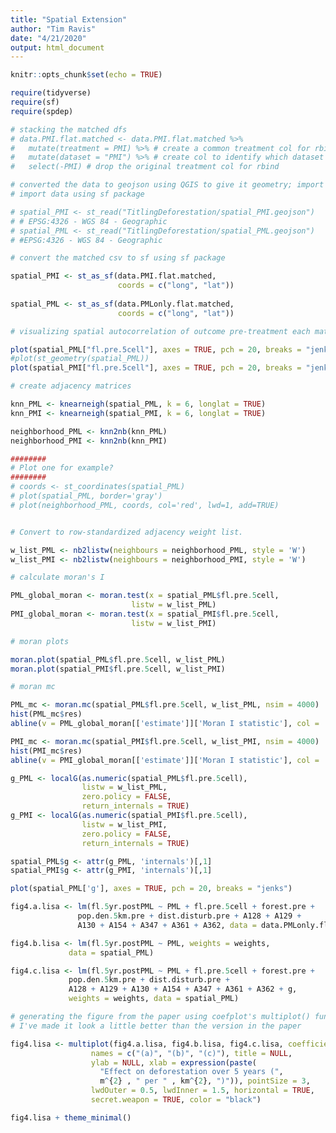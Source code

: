 ```yaml
---
title: "Spatial Extension"
author: "Tim Ravis"
date: "4/21/2020"
output: html_document
---
```


```r
knitr::opts_chunk$set(echo = TRUE)
```

```r
require(tidyverse)
require(sf)
require(spdep)
```

```r

# stacking the matched dfs
# data.PMI.flat.matched <- data.PMI.flat.matched %>% 
#   mutate(treatment = PMI) %>% # create a common treatment col for rbind
#   mutate(dataset = "PMI") %>% # create col to identify which dataset it is
#   select(-PMI) # drop the original treatment col for rbind

# converted the data to geojson using QGIS to give it geometry; import it 
# import data using sf package

# spatial_PMI <- st_read("TitlingDeforestation/spatial_PMI.geojson")
# # EPSG:4326 - WGS 84 - Geographic
# spatial_PML <- st_read("TitlingDeforestation/spatial_PML.geojson")
# #EPSG:4326 - WGS 84 - Geographic

# convert the matched csv to sf using sf package

spatial_PMI <- st_as_sf(data.PMI.flat.matched, 
                        coords = c("long", "lat")) 
                        
spatial_PML <- st_as_sf(data.PMLonly.flat.matched, 
                        coords = c("long", "lat")) 

# visualizing spatial autocorrelation of outcome pre-treatment each matched set

plot(spatial_PML["fl.pre.5cell"], axes = TRUE, pch = 20, breaks = "jenks")
#plot(st_geometry(spatial_PML))
plot(spatial_PMI["fl.pre.5cell"], axes = TRUE, pch = 20, breaks = "jenks")
```

```r

# create adjacency matrices

knn_PML <- knearneigh(spatial_PML, k = 6, longlat = TRUE)
knn_PMI <- knearneigh(spatial_PMI, k = 6, longlat = TRUE)

neighborhood_PML <- knn2nb(knn_PML)
neighborhood_PMI <- knn2nb(knn_PMI)

########
# Plot one for example?
########
# coords <- st_coordinates(spatial_PML)
# plot(spatial_PML, border='gray')
# plot(neighborhood_PML, coords, col='red', lwd=1, add=TRUE)


# Convert to row-standardized adjacency weight list.

w_list_PML <- nb2listw(neighbours = neighborhood_PML, style = 'W')
w_list_PMI <- nb2listw(neighbours = neighborhood_PMI, style = 'W')

# calculate moran's I

PML_global_moran <- moran.test(x = spatial_PML$fl.pre.5cell, 
                           listw = w_list_PML)
PMI_global_moran <- moran.test(x = spatial_PMI$fl.pre.5cell, 
                           listw = w_list_PMI)

# moran plots

moran.plot(spatial_PML$fl.pre.5cell, w_list_PML)
moran.plot(spatial_PMI$fl.pre.5cell, w_list_PMI)

# moran mc

PML_mc <- moran.mc(spatial_PML$fl.pre.5cell, w_list_PML, nsim = 4000)
hist(PML_mc$res)
abline(v = PML_global_moran[['estimate']]['Moran I statistic'], col = 'red', lwd = 2)

PMI_mc <- moran.mc(spatial_PMI$fl.pre.5cell, w_list_PMI, nsim = 4000)
hist(PMI_mc$res)
abline(v = PMI_global_moran[['estimate']]['Moran I statistic'], col = 'red', lwd = 2)
```

```r

g_PML <- localG(as.numeric(spatial_PML$fl.pre.5cell), 
                listw = w_list_PML,
                zero.policy = FALSE,
                return_internals = TRUE)
g_PMI <- localG(as.numeric(spatial_PMI$fl.pre.5cell), 
                listw = w_list_PMI,
                zero.policy = FALSE,
                return_internals = TRUE)

spatial_PML$g <- attr(g_PML, 'internals')[,1]
spatial_PMI$g <- attr(g_PMI, 'internals')[,1]

plot(spatial_PML['g'], axes = TRUE, pch = 20, breaks = "jenks")

```

```r

fig4.a.lisa <- lm(fl.5yr.postPML ~ PML + fl.pre.5cell + forest.pre +
               pop.den.5km.pre + dist.disturb.pre + A128 + A129 +
               A130 + A154 + A347 + A361 + A362, data = data.PMLonly.flat)

fig4.b.lisa <- lm(fl.5yr.postPML ~ PML, weights = weights,
             data = spatial_PML)

fig4.c.lisa <- lm(fl.5yr.postPML ~ PML + fl.pre.5cell + forest.pre +
             pop.den.5km.pre + dist.disturb.pre +
             A128 + A129 + A130 + A154 + A347 + A361 + A362 + g,
             weights = weights, data = spatial_PML)

```
```r

# generating the figure from the paper using coefplot's multiplot() function
# I've made it look a little better than the version in the paper

fig4.lisa <- multiplot(fig4.a.lisa, fig4.b.lisa, fig4.c.lisa, coefficients = "PML",
                  names = c("(a)", "(b)", "(c)"), title = NULL,
                  ylab = NULL, xlab = expression(paste(
                    "Effect on deforestation over 5 years (",
                    m^{2} , " per " , km^{2}, ")")), pointSize = 3,
                  lwdOuter = 0.5, lwdInner = 1.5, horizontal = TRUE,
                  secret.weapon = TRUE, color = "black")

fig4.lisa + theme_minimal()
```
